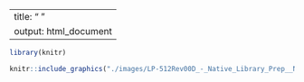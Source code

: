 

---
title: "&#32;"
output: html_document
---


```{r setup, include=FALSE, message=FALSE, warnings=FALSE}
library(knitr)
```


```{r pdf, out.height = "1000px", out.width='100%', include=TRUE, fig.align="center", fig.cap="", echo=FALSE}
knitr::include_graphics("./images/LP-512Rev00D_-_Native_Library_Prep__Nanopore_Sequencing_of_InfA_Virus__SARS-CoV-2_S-gene_Amplicons.pdf")
```